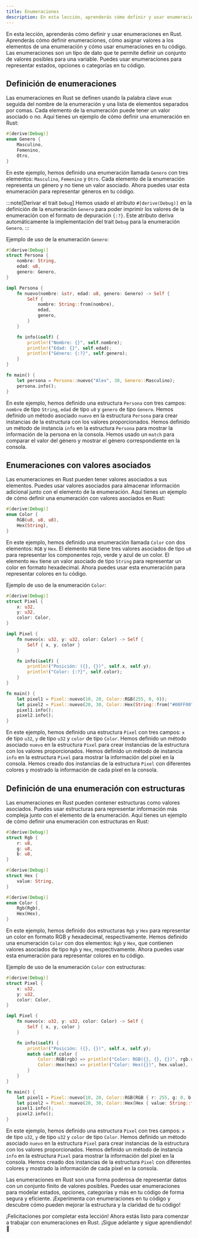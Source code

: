 ```yaml
---
title: Enumeraciones
description: En esta lección, aprenderás cómo definir y usar enumeraciones en Rust. Aprenderás cómo definir enumeraciones, cómo asignar valores a los elementos de una enumeración y cómo usar enumeraciones en tu código.
---
```


En esta lección, aprenderás cómo definir y usar enumeraciones en Rust. Aprenderás cómo definir enumeraciones, cómo asignar valores a los elementos de una enumeración y cómo usar enumeraciones en tu código. Las enumeraciones son un tipo de dato que te permite definir un conjunto de valores posibles para una variable. Puedes usar enumeraciones para representar estados, opciones o categorías en tu código.

## Definición de enumeraciones

Las enumeraciones en Rust se definen usando la palabra clave `enum` seguida del nombre de la enumeración y una lista de elementos separados por comas. Cada elemento de la enumeración puede tener un valor asociado o no. Aquí tienes un ejemplo de cómo definir una enumeración en Rust:

```rust
#[derive(Debug)]
enum Genero {
    Masculino,
    Femenino,
    Otro,
}
```
En este ejemplo, hemos definido una enumeración llamada `Genero` con tres elementos: `Masculino`, `Femenino` y `Otro`. Cada elemento de la enumeración representa un género y no tiene un valor asociado. Ahora puedes usar esta enumeración para representar géneros en tu código.

:::note[Derivar el trait `Debug`]
Hemos usado el atributo `#[derive(Debug)]` en la definición de la enumeración `Genero` para poder imprimir los valores de la enumeración con el formato de depuración `{:?}`. Este atributo deriva automáticamente la implementación del trait `Debug` para la enumeración `Genero`.
:::

Ejemplo de uso de la enumeración `Genero`:

```rust
#[derive(Debug)]
struct Persona {
    nombre: String,
    edad: u8,
    genero: Genero,
}

impl Persona {
    fn nuevo(nombre: &str, edad: u8, genero: Genero) -> Self {
        Self {
            nombre: String::from(nombre),
            edad,
            genero,
        }
    }

    fn info(&self) {
        println!("Nombre: {}", self.nombre);
        println!("Edad: {}", self.edad);
        println!("Género: {:?}", self.genero);
    }
}

fn main() {
    let persona = Persona::nuevo("Alex", 30, Genero::Masculino);
    persona.info();
}
```

En este ejemplo, hemos definido una estructura `Persona` con tres campos: `nombre` de tipo `String`, `edad` de tipo `u8` y `genero` de tipo `Genero`. Hemos definido un método asociado `nuevo` en la estructura `Persona` para crear instancias de la estructura con los valores proporcionados. Hemos definido un método de instancia `info` en la estructura `Persona` para mostrar la información de la persona en la consola. Hemos usado un `match` para comparar el valor del género y mostrar el género correspondiente en la consola.

## Enumeraciones con valores asociados

Las enumeraciones en Rust pueden tener valores asociados a sus elementos. Puedes usar valores asociados para almacenar información adicional junto con el elemento de la enumeración. Aquí tienes un ejemplo de cómo definir una enumeración con valores asociados en Rust:

```rust
#[derive(Debug)]
enum Color {
    RGB(u8, u8, u8),
    Hex(String),
}
```

En este ejemplo, hemos definido una enumeración llamada `Color` con dos elementos: `RGB` y `Hex`. El elemento `RGB` tiene tres valores asociados de tipo `u8` para representar los componentes rojo, verde y azul de un color. El elemento `Hex` tiene un valor asociado de tipo `String` para representar un color en formato hexadecimal. Ahora puedes usar esta enumeración para representar colores en tu código.

Ejemplo de uso de la enumeración `Color`:

```rust
#[derive(Debug)]
struct Pixel {
    x: u32,
    y: u32,
    color: Color,
}

impl Pixel {
    fn nuevo(x: u32, y: u32, color: Color) -> Self {
        Self { x, y, color }
    }

    fn info(&self) {
        println!("Posición: ({}, {})", self.x, self.y);
        println!("Color: {:?}", self.color);
    }
}

fn main() {
    let pixel1 = Pixel::nuevo(10, 20, Color::RGB(255, 0, 0));
    let pixel2 = Pixel::nuevo(20, 30, Color::Hex(String::from("#00FF00")));
    pixel1.info();
    pixel2.info();
}
```

En este ejemplo, hemos definido una estructura `Pixel` con tres campos: `x` de tipo `u32`, `y` de tipo `u32` y `color` de tipo `Color`. Hemos definido un método asociado `nuevo` en la estructura `Pixel` para crear instancias de la estructura con los valores proporcionados. Hemos definido un método de instancia `info` en la estructura `Pixel` para mostrar la información del píxel en la consola. Hemos creado dos instancias de la estructura `Pixel` con diferentes colores y mostrado la información de cada píxel en la consola.

## Definición de una enumeración con estructuras

Las enumeraciones en Rust pueden contener estructuras como valores asociados. Puedes usar estructuras para representar información más compleja junto con el elemento de la enumeración. Aquí tienes un ejemplo de cómo definir una enumeración con estructuras en Rust:

```rust
#[derive(Debug)]
struct Rgb {
    r: u8,
    g: u8,
    b: u8,
}

#[derive(Debug)]
struct Hex {
    value: String,
}

#[derive(Debug)]
enum Color {
    Rgb(Rgb),
    Hex(Hex),
}
```

En este ejemplo, hemos definido dos estructuras `Rgb` y `Hex` para representar un color en formato RGB y hexadecimal, respectivamente. Hemos definido una enumeración `Color` con dos elementos: `Rgb` y `Hex`, que contienen valores asociados de tipo `Rgb` y `Hex`, respectivamente. Ahora puedes usar esta enumeración para representar colores en tu código.

Ejemplo de uso de la enumeración `Color` con estructuras:

```rust
#[derive(Debug)]
struct Pixel {
    x: u32,
    y: u32,
    color: Color,
}

impl Pixel {
    fn nuevo(x: u32, y: u32, color: Color) -> Self {
        Self { x, y, color }
    }

    fn info(&self) {
        println!("Posición: ({}, {})", self.x, self.y);
        match &self.color {
            Color::RGB(rgb) => println!("Color: RGB({}, {}, {})", rgb.r, rgb.g, rgb.b),
            Color::Hex(hex) => println!("Color: Hex({})", hex.value),
        }
    }
}

fn main() {
    let pixel1 = Pixel::nuevo(10, 20, Color::RGB(RGB { r: 255, g: 0, b: 0 }));
    let pixel2 = Pixel::nuevo(20, 30, Color::Hex(Hex { value: String::from("#00FF00") }));
    pixel1.info();
    pixel2.info();
}
```

En este ejemplo, hemos definido una estructura `Pixel` con tres campos: `x` de tipo `u32`, `y` de tipo `u32` y `color` de tipo `Color`. Hemos definido un método asociado `nuevo` en la estructura `Pixel` para crear instancias de la estructura con los valores proporcionados. Hemos definido un método de instancia `info` en la estructura `Pixel` para mostrar la información del píxel en la consola. Hemos creado dos instancias de la estructura `Pixel` con diferentes colores y mostrado la información de cada píxel en la consola.

Las enumeraciones en Rust son una forma poderosa de representar datos con un conjunto finito de valores posibles. Puedes usar enumeraciones para modelar estados, opciones, categorías y más en tu código de forma segura y eficiente. ¡Experimenta con enumeraciones en tu código y descubre cómo pueden mejorar la estructura y la claridad de tu código!

¡Felicitaciones por completar esta lección! Ahora estás listo para comenzar a trabajar con enumeraciones en Rust. ¡Sigue adelante y sigue aprendiendo! 🚀
